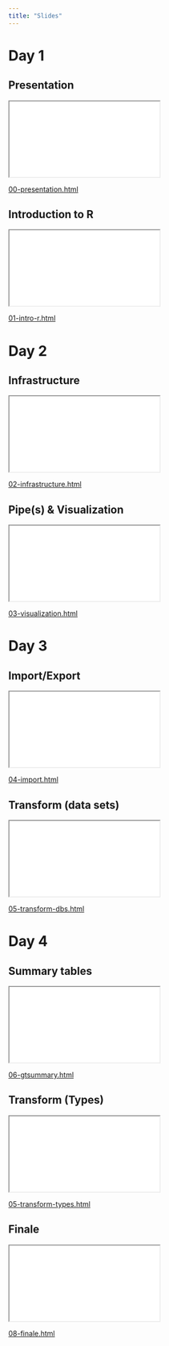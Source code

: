 ```yaml
---
title: "Slides"
---
```


# Day 1

::: panel-tabset
## Presentation

::: center
```{=html}
<iframe class="slide-deck" src="_day-one/slide/00-presentation.html"></iframe>
```
[00-presentation.html](_day-one/slide/00-presentation.html)
:::

## Introduction to R

::: center
```{=html}
<iframe class="slide-deck" src="_day-one/slide/01-intro-r.html"></iframe>
```
[01-intro-r.html](_day-one/slide/01-intro-r.html)

:::

:::




# Day 2

::: panel-tabset
## Infrastructure

::: center
```{=html}
<iframe class="slide-deck" src="_day-two/slide/02-infrastructure.html"></iframe>
```
[02-infrastructure.html](_day-two/slide/02-infrastructure.html)

:::

## Pipe(s) & Visualization

::: {.center}
```{=html}
<iframe class="slide-deck" src="_day-two/slide/03-visualization.html"></iframe>
```
[03-visualization.html](_day-two/slide/03-visualization.html)
:::


:::


# Day 3

::: panel-tabset

## Import/Export

::: {.center}
```{=html}
<iframe class="slide-deck" src="_day-three/slide/04-import.html"></iframe>
```
[04-import.html](_day-three/slide/04-import.html)
:::

## Transform (data sets)

::: {.center}
```{=html}
<iframe class="slide-deck" src="_day-three/slide/05-transform-dbs.html"></iframe>
```
[05-transform-dbs.html](_day-three/slide/05-transform-dbs.html)
:::
:::


# Day 4

::: panel-tabset

## Summary tables

::: {.center}
```{=html}
<iframe class="slide-deck" src="_day-four/slide/06-gtsummary.html"></iframe>
```
[06-gtsummary.html](_day-four/slide/06-gtsummary.html)
:::


## Transform (Types)

::: {.center}
```{=html}
<iframe class="slide-deck" src="_day-four/slide/05-transform-types.html"></iframe>
```
[05-transform-types.html](_day-four/slide/05-transform-types.html)
:::



<!-- ## Communicate -->

<!-- ::: {.center} -->
<!-- ```{=html} -->
<!-- <iframe class="slide-deck" src="_day-four/slide/07-quarto.html"></iframe> -->
<!-- [07-quarto.html](_day-four/slide/07-quarto.html) -->
<!-- ``` -->
<!-- ::: -->

## Finale

::: {.center}
```{=html}
<iframe class="slide-deck" src="_day-four/slide/08-finale.html"></iframe>
```
[08-finale.html](_day-four/slide/08-finale.html)
:::

:::

